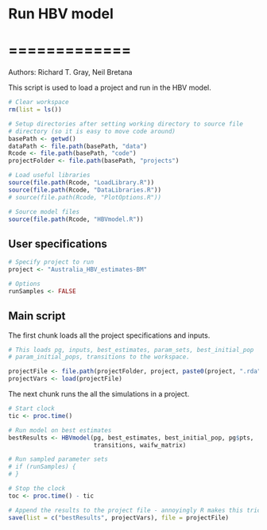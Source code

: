 # Run HBV model 
# =============

Authors: Richard T. Gray, Neil Bretana

This script is used to load a project and run in the HBV model. 

```r
# Clear workspace
rm(list = ls()) 

# Setup directories after setting working directory to source file 
# directory (so it is easy to move code around)
basePath <- getwd()
dataPath <- file.path(basePath, "data") 
Rcode <- file.path(basePath, "code")
projectFolder <- file.path(basePath, "projects")

# Load useful libraries
source(file.path(Rcode, "LoadLibrary.R"))
source(file.path(Rcode, "DataLibraries.R"))
# source(file.path(Rcode, "PlotOptions.R"))

# Source model files
source(file.path(Rcode, "HBVmodel.R"))

```

## User specifications

```r
# Specify project to run
project <- "Australia_HBV_estimates-BM"

# Options
runSamples <- FALSE

```

## Main script

The first chunk loads all the project specifications and inputs.

```r
# This loads pg, inputs, best_estimates, param_sets, best_initial_pop
# param_initial_pops, transitions to the workspace.

projectFile <- file.path(projectFolder, project, paste0(project, ".rda"))
projectVars <- load(projectFile)

```

The next chunk runs the all the simulations in a project.

```r

# Start clock
tic <- proc.time()

# Run model on best estimates
bestResults <- HBVmodel(pg, best_estimates, best_initial_pop, pg$pts,
                        transitions, waifw_matrix)

# Run sampled parameter sets
# if (runSamples) {
# }

# Stop the clock
toc <- proc.time() - tic

# Append the results to the project file - annoyingly R makes this tricky!
save(list = c("bestResults", projectVars), file = projectFile)

  
```

